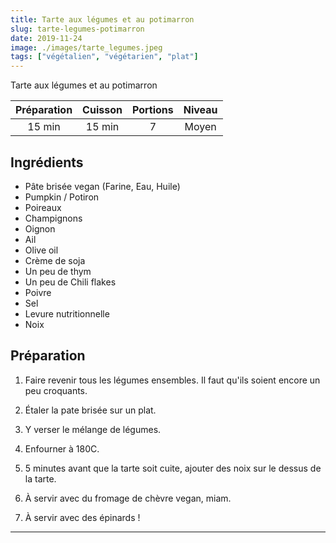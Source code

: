 ```yaml
---
title: Tarte aux légumes et au potimarron
slug: tarte-legumes-potimarron
date: 2019-11-24
image: ./images/tarte_legumes.jpeg
tags: ["végétalien", "végétarien", "plat"]
---
```


<StyledParagraph>Tarte aux légumes et au potimarron</StyledParagraph>

| Préparation | Cuisson | Portions | Niveau |
| :-: | :-: | :-: | :-: |
| 15 min | 15 min | 7 | Moyen |

## Ingrédients
- <ListItem>Pâte brisée vegan (Farine, Eau, Huile)</ListItem>
- <ListItem>Pumpkin / Potiron</ListItem>
- <ListItem>Poireaux</ListItem>
- <ListItem>Champignons</ListItem>
- <ListItem>Oignon</ListItem>
- <ListItem>Ail</ListItem>
- <ListItem>Olive oil</ListItem>
- <ListItem>Crème de soja</ListItem>
- <ListItem>Un peu de thym</ListItem>
- <ListItem>Un peu de Chili flakes</ListItem>
- <ListItem>Poivre</ListItem>
- <ListItem>Sel</ListItem>
- <ListItem>Levure nutritionnelle</ListItem>
- <ListItem>Noix</ListItem>

## Préparation

1. Faire revenir tous les légumes ensembles. Il faut qu'ils soient encore un peu croquants.

2. Étaler la pate brisée sur un plat.

3. Y verser le mélange de légumes.

4. Enfourner à 180C.

5. 5 minutes avant que la tarte soit cuite, ajouter des noix sur le dessus de la tarte.

6. À servir avec du fromage de chèvre vegan, miam.

7. À servir avec des épinards !

---
